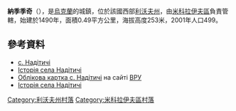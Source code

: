{{coord|49|28|21|N|23|58|15|E|scale:100000|display=title}}

'''納季季奇'''（{{lang-uk|Надітичі}}），是[[烏克蘭|烏克蘭]]的城鎮，位於該國西部[[利沃夫州|利沃夫州]]，由[[米科拉伊夫區|米科拉伊夫區]]負責管轄，始建於1490年，面積0.49平方公里，海拔高度253米，2001年人口499。

==參考資料==
* [http://w1.c1.rada.gov.ua/pls/z7503/A005?rf7571=20210 с. Надітичі]
* [https://web.archive.org/web/20131019094236/http://www.mykolaiv.lviv.ua/istorija/naselenni-punkti-rajonu/item/1944-istoriya-sela-naditichi.html Історія села Надітичі]{{недоступне посилання}}
* [http://w1.c1.rada.gov.ua/pls/z7503/A005?rf7571=20210 Облікова картка с. Надітичі] на сайті [[ВРУ|ВРУ]]
* [http://mykolaiv.info/struktura-mikolaivskogo-rayonu/s-naditichi.html Історія села Надітичі] {{Wayback|url=http://mykolaiv.info/struktura-mikolaivskogo-rayonu/s-naditichi.html |date=20170118045504 }}

[[Category:利沃夫州村落|Category:利沃夫州村落]]
[[Category:米科拉伊夫區村落|Category:米科拉伊夫區村落]]


{{Lviv-geo-stub}}